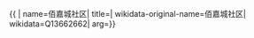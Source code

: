 {{ {{{1|PRC admin/showdata}}}|
name=佰嘉城社区|
title=|
wikidata-original-name=佰嘉城社区|
wikidata=Q13662662|
arg={{{arg|}}}}}